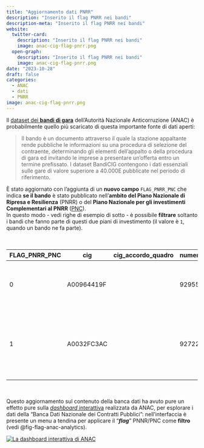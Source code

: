 ```yaml
---
title: "Aggiornamento dati PNRR"
description: "Inserito il flag PNRR nei bandi"
description-meta: "Inserito il flag PNRR nei bandi"
website:
  twitter-card:
    description: "Inserito il flag PNRR nei bandi"
    image: anac-cig-flag-pnrr.png
  open-graph:
    description: "Inserito il flag PNRR nei bandi"
    image: anac-cig-flag-pnrr.png
date: "2023-10-28"
draft: false
categories:
  - ANAC
  - dati
  - PNRR
image: anac-cig-flag-pnrr.png
---
```



Il [dataset dei **bandi di gara**](https://dati.anticorruzione.it/opendata/dataset?q=cig-) dell'Autorità Nazionale Anticorruzione (ANAC) è probabilmente quello più scaricato di questa importante fonte di dati aperti:

> Il bando è un documento attraverso il quale la stazione appaltante rende pubbliche le informazioni su una procedura di selezione del contraente, determinando gli elementi dell'appalto o della procedura di gara ed invitando le imprese a presentare un'offerta entro un termine prefissato. I dataset BandiCIG contengono i dati essenziali sulle gare di valore superiore a 40.000E pubblicate nel periodo di riferimento.

È stato aggiornato con l'aggiunta di un **nuovo campo** `FLAG_PNRR_PNC` che indica **se il bando** è stato pubblicato nell'**ambito del Piano Nazionale di Ripresa e Resilienza** (PNRR) o del **Piano Nazionale per gli investimenti Complementari al PNRR** ([PNC](https://www.italiadomani.gov.it/it/il-piano/Risorse/piano-complementare/piano-nazionale-complementare.html)).<br>
In questo modo - vedi righe di esempio di sotto - è possibile **filtrare** soltanto i bandi che fanno parte di questi due piani di investimento (il valore è `1`, quando un bando ne fa parte).


| FLAG_PNRR_PNC | cig | cig_accordo_quadro | numero_gara | oggetto_gara | importo_complessivo_gara | n_lotti_componenti | oggetto_lotto | importo_lotto | oggetto_principale_contratto | stato | settore | luogo_istat | provincia | data_pubblicazione | data_scadenza_offerta | cod_tipo_scelta_contraente | tipo_scelta_contraente | cod_modalita_realizzazione | modalita_realizzazione | codice_ausa | cf_amministrazione_appaltante | denominazione_amministrazione_appaltante | sezione_regionale | id_centro_costo | denominazione_centro_costo | anno_pubblicazione | mese_pubblicazione | cod_cpv | descrizione_cpv | flag_prevalente | COD_MOTIVO_CANCELLAZIONE | MOTIVO_CANCELLAZIONE | DATA_CANCELLAZIONE | DATA_ULTIMO_PERFEZIONAMENTO | COD_MODALITA_INDIZIONE_SPECIALI | MODALITA_INDIZIONE_SPECIALI | COD_MODALITA_INDIZIONE_SERVIZI | MODALITA_INDIZIONE_SERVIZI | DURATA_PREVISTA | COD_STRUMENTO_SVOLGIMENTO | STRUMENTO_SVOLGIMENTO | FLAG_URGENZA | COD_MOTIVO_URGENZA | MOTIVO_URGENZA | FLAG_DELEGA | FUNZIONI_DELEGATE | CF_SA_DELEGANTE | DENOMINAZIONE_SA_DELEGANTE | CF_SA_DELEGATA | DENOMINAZIONE_SA_DELEGATA | IMPORTO_SICUREZZA | TIPO_APPALTO_RISERVATO | CUI_PROGRAMMA | FLAG_PREV_RIPETIZIONI | COD_IPOTESI_COLLEGAMENTO | IPOTESI_COLLEGAMENTO | CIG_COLLEGAMENTO | COD_ESITO | ESITO | DATA_COMUNICAZIONE_ESITO |
| --- | --- | --- | --- | --- | --- | --- | --- | --- | --- | --- | --- | --- | --- | --- | --- | --- | --- | --- | --- | --- | --- | --- | --- | --- | --- | --- | --- | --- | --- | --- | --- | --- | --- | --- | --- | --- | --- | --- | --- | --- | --- | --- | --- | --- | --- | --- | --- | --- | --- | --- | --- | --- | --- | --- | --- | --- | --- | --- | --- | --- |
| 0 | A00964419F |  | 9295540 | SERVIZIO DI RACCOLTA E TRASPORTO RIFIUTI BIODEGRADABILI PER IL PERIODO DAL 01.10.2023 AL 30.04.2024 | 130000.0 | 1 | SERVIZIO DI RACCOLTA E TRASPORTO RIFIUTI BIODEGRADABILI PER IL PERIODO DAL 01.10.2023 AL 30.04.2024 | 130000.0 | SERVIZI | ATTIVO | SETTORI ORDINARI | 021006 | BOLZANO | 2023-08-31 | 2023-09-11 | 34 | PROCEDURA NEGOZIATA PER AFFIDAMENTI SOTTO SOGLIA | 1 | CONTRATTO D'APPALTO | 0000240893 | 81006190219 | COMUNE DI BADIA | SEZIONE REGIONALE PROVINCIA AUTONOMA DI BOLZANO | 4913CFD5-198C-4B89-B013-552CDA4384A9 | COMUNE BADIA | 2023 | 08 | 90511200-4 | SERVIZI DI RACCOLTA DI RIFIUTI DOMESTICI | 1 |  |  |  | 2023-08-31 |  |  |  |  | 210.0 | 5.0 | PROCEDURE SVOLTE ATTRAVERSO PIATTAFORME TELEMATICHE DI NEGOZIAZIONE ART.58 | 0 |  |  |  |  |  |  |  |  | 0.0 |  |  | 0 |  |  |  | 3.0 | DESERTA | 2023-09-11 |
| 1 | A0032FC3AC |  | 9272237 | SERVIZIO DI PROGETTAZIONE DEFINITIVA ED ESECUTIVA PER LA RIFUNZIONALIZZAZIONE DELL'IMPIANTO DI DEPURAZIONE SITO IN LOC. RENARO NEL COMUNE DI ORTE | 90000.0 | 1 | SERVIZIO DI PROGETTAZIONE DEFINITIVA ED ESECUTIVA PER LA RIFUNZIONALIZZAZIONE DELL'IMPIANTO DI DEPURAZIONE SITO IN LOC. RENARO NEL COMUNE DI ORTE | 90000.0 | SERVIZI | ATTIVO | SETTORI SPECIALI |  |  | 2023-08-08 | 2023-08-22 | 24 | AFFIDAMENTO DIRETTO | 1 | CONTRATTO D'APPALTO | 0000188921 | 01767320565 | TALETE - GESTIONE SII ATO 1 - SOCIETA PER AZIONI (IN FORMA ABBREVIATA TALETE S.P.A.) | SEZIONE REGIONALE LAZIO | 7A585F51-E79F-4508-8EAA-1AD81A5EEFA7 | UFFICIO TECNICO | 2023 | 08 | 71322000-1 | SERVIZI DI PROGETTAZIONE TECNICA PER LA COSTRUZIONE DI OPERE DI INGEGNERIA CIVILE | 1 |  |  |  | 2023-08-31 | 4.0 | PROCEDURA CHE NON PREVEDE INDIZIONE DI GARA |  |  | 30.0 | 5.0 | PROCEDURE SVOLTE ATTRAVERSO PIATTAFORME TELEMATICHE DI NEGOZIAZIONE ART.58 | 0 |  |  |  |  |  |  |  |  |  |  |  | 0 |  |  |  |  |  |  |

: Due righe di esempio dei dati sui bandi {.sm .striped .responsive}

<br>

Questo aggiornamento sul contenuto della banca dati ha avuto pure un effetto pure sulla [*dashboard* interattiva](https://dati.anticorruzione.it/superset/dashboard/appalti/) realizzata da ANAC, per esplorare i dati della "Banca Dati Nazionale dei Contratti Pubblici": nell'interfaccia è presente un menu a tendina per applicare il "**_flag_**" PNNR/PNC come **filtro** (vedi @fig-flag-anac-analytics).

[![La dashboard interattiva di ANAC](anac-analytics.png){#fig-flag-anac-analytics}](https://dati.anticorruzione.it/superset/dashboard/appalti/)
